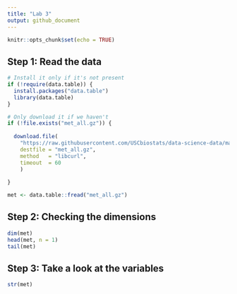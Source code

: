 ```yaml
---
title: "Lab 3"
output: github_document
---
```


```r
knitr::opts_chunk$set(echo = TRUE)
```

## Step 1: Read the data

```r
# Install it only if it's not present
if (!require(data.table)) {
  install.packages("data.table")
  library(data.table)
}

# Only download it if we haven't
if (!file.exists("met_all.gz")) {
  
  download.file(
    "https://raw.githubusercontent.com/USCbiostats/data-science-data/master/02_met/met_all.gz",
    destfile = "met_all.gz",
    method   = "libcurl",
    timeout  = 60
    )
  
}

met <- data.table::fread("met_all.gz")
```

## Step 2: Checking the dimensions

```r
dim(met)
head(met, n = 1)
tail(met)
```

## Step 3: Take a look at the variables

```r
str(met)
```



